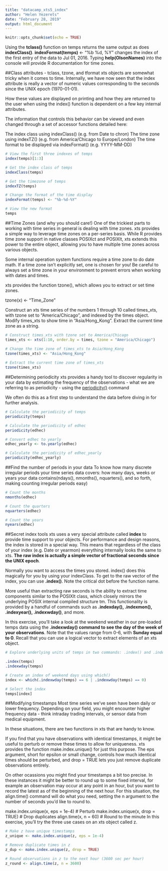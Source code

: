 ```yaml
---
title: "datacamp_xts5_index"
author: "Helen Yezerets"
date: "February 28, 2019"
output: html_document
---
```


```r
knitr::opts_chunk$set(echo = TRUE)
```

Using the **tclass()** function on temps returns the same output as does **indexClass()**.
**indexFormat(temps)** <- "%b %d, %Y" changes the index of the first entry of the data to Jul 01, 2016.
Typing **help(OlsonNames)** into the console will provide R documentation for time zones.

##Class attributes - tclass, tzone, and tformat
xts objects are somewhat tricky when it comes to time. Internally, we have now seen that the index attribute is really a vector of numeric values corresponding to the seconds since the UNIX epoch (1970-01-01).

How these values are displayed on printing and how they are returned to the user when using the index() function is dependent on a few key internal attributes.

The information that controls this behavior can be viewed and even changed through a set of accessor functions detailed here:

The index class using indexClass() (e.g. from Date to chron)
The time zone using indexTZ() (e.g. from America/Chicago to Europe/London)
The time format to be displayed via indexFormat() (e.g. YYYY-MM-DD)
```r
# View the first three indexes of temps
index(temps)[1:3]

# Get the index class of temps
indexClass(temps)

# Get the timezone of temps
indexTZ(temps)

# Change the format of the time display
indexFormat(temps) <- "%b-%d-%Y"

# View the new format
temps

```
##Time Zones (and why you should care!)
One of the trickiest parts to working with time series in general is dealing with time zones. xts provides a simple way to leverage time zones on a per-series basis. While R provides time zone support in native classes POSIXct and POSIXlt, xts extends this power to the entire object, allowing you to have multiple time zones across various objects.

Some internal operation system functions require a time zone to do date math. If a time zone isn't explicitly set, one is chosen for you! Be careful to always set a time zone in your environment to prevent errors when working with dates and times.

xts provides the function tzone(), which allows you to extract or set time zones.

tzone(x) <- "Time_Zone"

Construct an xts time series of the numbers 1 through 10 called times_xts, with tzone set to "America/Chicago", and indexed by the times object.
Modify times_xts to show time in "Asia/Hong_Kong".
Extract the current time zone as a string.
```r
# Construct times_xts with tzone set to America/Chicago
times_xts <- xts(1:10, order.by = times, tzone = "America/Chicago")

# Change the time zone of times_xts to Asia/Hong_Kong
tzone(times_xts) <- "Asia/Hong_Kong"
  
# Extract the current time zone of times_xts
tzone(times_xts)
```
##Determining periodicity
xts provides a handy tool to discover regularity in your data by estimating the frequency of the observations - what we are referring to as periodicity - using the [periodicity()](http://www.rdocumentation.org/packages/xts/versions/0.9-7/topics periodicity) command

We often do this as a first step to understand the data before diving in for further analysis.
```r
# Calculate the periodicity of temps
periodicity(temps)

# Calculate the periodicity of edhec
periodicity(edhec)

# Convert edhec to yearly
edhec_yearly <- to.yearly(edhec)

# Calculate the periodicity of edhec_yearly
periodicity(edhec_yearly)

```
##Find the number of periods in your data
To know how many discrete irregular periods your time series data covers:
how many days, weeks or years your data contains(ndays(), nmonths(), nquarters(), and so forth, making counting irregular periods easy)
```r
# Count the months
nmonths(edhec)

# Count the quarters
nquarters(edhec)

# Count the years
nyears(edhec)
```
##Secret index tools
xts uses a very special attribute called **index** to provide time support to your objects. For performance and design reasons, the index is stored in a special way. This means that regardless of the class of your index (e.g. Date or yearmon) everything internally looks the same to xts. **The raw index is actually a simple vector of fractional seconds since the UNIX epoch**.

Normally you want to access the times you stored. index() does this magically for you by using your indexClass. To get to the raw vector of the index, you can use **.index()**. Note the critical dot before the function name.

More useful than extracting raw seconds is the ability to extract time components similar to the POSIXlt class, which closely mirrors the underlying POSIX internal compiled structure tm. This functionality is provided by a handful of commands such as **.indexday(), .indexmon(), .indexyear(), .indexwday()**, and more.

In this exercise, you'll take a look at the weekend weather in our pre-loaded temps data using the **.indexwday() command to see the day of the week of your observations**. Note that the values range from 0-6, with **Sunday equal to 0**. Recall that you can use a logical vector to extract elements of an xts object.

```r
# Explore underlying units of temps in two commands: .index() and .indexwday()

.index(temps)
.indexwday(temps)

# Create an index of weekend days using which()
index <- which(.indexwday(temps) == 6 | .indexwday(temps) == 0)

# Select the index
temps[index]

```
##Modifying timestamps
Most time series we've seen have been daily or lower frequency. Depending on your field, you might encounter higher frequency data - think intraday trading intervals, or sensor data from medical equipment.

In these situations, there are two functions in xts that are handy to know.

If you find that you have observations with identical timestamps, it might be useful to perturb or remove these times to allow for uniqueness. xts provides the function make.index.unique() for just this purpose. The eps argument, short for epsilon or small change, controls how much identical times should be perturbed, and drop = TRUE lets you just remove duplicate observations entirely.

On other ocassions you might find your timestamps a bit too precise. In these instances it might be better to round up to some fixed interval, for example an observation may occur at any point in an hour, but you want to record the latest as of the beginning of the next hour. For this situation, the align.time() command will do what you need, setting the n argument to the number of seconds you'd like to round to.

make.index.unique(x, eps = 1e-4)  # Perturb
make.index.unique(x, drop = TRUE) # Drop duplicates
align.time(x, n = 60) # Round to the minute
In this exercise, you'll try the three use cases on an xts object called z.
```r
# Make z have unique timestamps
z_unique <- make.index.unique(z, eps = 1e-4)

# Remove duplicate times in z
z_dup <- make.index.unique(z, drop = TRUE)

# Round observations in z to the next hour (3600 sec per hour)
z_round <- align.time(z, n = 3600)
```


